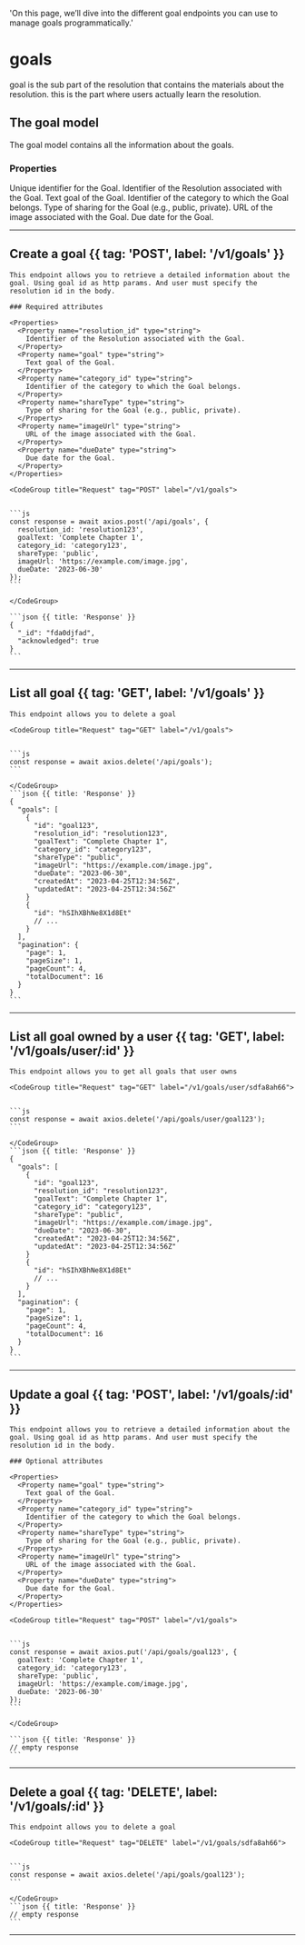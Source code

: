   'On this page, we’ll dive into the different goal endpoints you can use to manage goals programmatically.'

# goals

goal is the sub part of the resolution that contains the materials about the resolution. this is the part where users actually learn the resolution.

## The goal model

The goal model contains all the information about the goals.

### Properties

<Properties>
  <Property name="id" type="string">
    Unique identifier for the Goal.
  </Property>
  <Property name="resolution_id" type="string">
    Identifier of the Resolution associated with the Goal.
  </Property>
  <Property name="goal" type="string">
    Text goal of the Goal.
  </Property>
  <Property name="category_id" type="string">
    Identifier of the category to which the Goal belongs.
  </Property>
  <Property name="shareType" type="string">
    Type of sharing for the Goal (e.g., public, private).
  </Property>
  <Property name="imageUrl" type="string">
    URL of the image associated with the Goal.
  </Property>
  <Property name="dueDate" type="string">
    Due date for the Goal.
  </Property>
</Properties>


---

## Create a goal {{ tag: 'POST', label: '/v1/goals' }}

<Row>
  <Col>

    This endpoint allows you to retrieve a detailed information about the goal. Using goal id as http params. And user must specify the resolution id in the body.

    ### Required attributes

    <Properties>
      <Property name="resolution_id" type="string">
        Identifier of the Resolution associated with the Goal.
      </Property>
      <Property name="goal" type="string">
        Text goal of the Goal.
      </Property>
      <Property name="category_id" type="string">
        Identifier of the category to which the Goal belongs.
      </Property>
      <Property name="shareType" type="string">
        Type of sharing for the Goal (e.g., public, private).
      </Property>
      <Property name="imageUrl" type="string">
        URL of the image associated with the Goal.
      </Property>
      <Property name="dueDate" type="string">
        Due date for the Goal.
      </Property>
    </Properties>



  </Col>
  <Col sticky>

    <CodeGroup title="Request" tag="POST" label="/v1/goals">


    ```js
    const response = await axios.post('/api/goals', {
      resolution_id: 'resolution123',
      goalText: 'Complete Chapter 1',
      category_id: 'category123',
      shareType: 'public',
      imageUrl: 'https://example.com/image.jpg',
      dueDate: '2023-06-30'
    });
    ```

    </CodeGroup>

    ```json {{ title: 'Response' }}
    {
      "_id": "fda0djfad",
      "acknowledged": true
    }
    ```

  </Col>
</Row>

---

## List all goal  {{ tag: 'GET', label: '/v1/goals' }}

<Row>
  <Col>

    This endpoint allows you to delete a goal

  </Col>
  <Col sticky>

    <CodeGroup title="Request" tag="GET" label="/v1/goals">


    ```js
    const response = await axios.delete('/api/goals');
    ```

    </CodeGroup>
    ```json {{ title: 'Response' }}
    {
      "goals": [
        {
          "id": "goal123",
          "resolution_id": "resolution123",
          "goalText": "Complete Chapter 1",
          "category_id": "category123",
          "shareType": "public",
          "imageUrl": "https://example.com/image.jpg",
          "dueDate": "2023-06-30",
          "createdAt": "2023-04-25T12:34:56Z",
          "updatedAt": "2023-04-25T12:34:56Z"
        }
        {
          "id": "hSIhXBhNe8X1d8Et"
          // ...
        }
      ],
      "pagination": {
        "page": 1,
        "pageSize": 1,
        "pageCount": 4,
        "totalDocument": 16
      }
    }
    ```

  </Col>
</Row>

---

## List all goal owned by a user  {{ tag: 'GET', label: '/v1/goals/user/:id' }}

<Row>
  <Col>

    This endpoint allows you to get all goals that user owns

  </Col>
  <Col sticky>

    <CodeGroup title="Request" tag="GET" label="/v1/goals/user/sdfa8ah66">


    ```js
    const response = await axios.delete('/api/goals/user/goal123');
    ```

    </CodeGroup>
    ```json {{ title: 'Response' }}
    {
      "goals": [
        {
          "id": "goal123",
          "resolution_id": "resolution123",
          "goalText": "Complete Chapter 1",
          "category_id": "category123",
          "shareType": "public",
          "imageUrl": "https://example.com/image.jpg",
          "dueDate": "2023-06-30",
          "createdAt": "2023-04-25T12:34:56Z",
          "updatedAt": "2023-04-25T12:34:56Z"
        }
        {
          "id": "hSIhXBhNe8X1d8Et"
          // ...
        }
      ],
      "pagination": {
        "page": 1,
        "pageSize": 1,
        "pageCount": 4,
        "totalDocument": 16
      }
    }
    ```

  </Col>
</Row>


---

## Update a goal {{ tag: 'POST', label: '/v1/goals/:id' }}

<Row>
  <Col>

    This endpoint allows you to retrieve a detailed information about the goal. Using goal id as http params. And user must specify the resolution id in the body.

    ### Optional attributes

    <Properties>
      <Property name="goal" type="string">
        Text goal of the Goal.
      </Property>
      <Property name="category_id" type="string">
        Identifier of the category to which the Goal belongs.
      </Property>
      <Property name="shareType" type="string">
        Type of sharing for the Goal (e.g., public, private).
      </Property>
      <Property name="imageUrl" type="string">
        URL of the image associated with the Goal.
      </Property>
      <Property name="dueDate" type="string">
        Due date for the Goal.
      </Property>
    </Properties>



  </Col>
  <Col sticky>

    <CodeGroup title="Request" tag="POST" label="/v1/goals">


    ```js
    const response = await axios.put('/api/goals/goal123', {
      goalText: 'Complete Chapter 1',
      category_id: 'category123',
      shareType: 'public',
      imageUrl: 'https://example.com/image.jpg',
      dueDate: '2023-06-30'
    });
    ```

    </CodeGroup>

    ```json {{ title: 'Response' }}
    // empty response
    ```

  </Col>
</Row>

---

## Delete a goal  {{ tag: 'DELETE', label: '/v1/goals/:id' }}

<Row>
  <Col>

    This endpoint allows you to delete a goal

  </Col>
  <Col sticky>

    <CodeGroup title="Request" tag="DELETE" label="/v1/goals/sdfa8ah66">


    ```js
    const response = await axios.delete('/api/goals/goal123');
    ```

    </CodeGroup>
    ```json {{ title: 'Response' }}
    // empty response
    ```

  </Col>
</Row>


---


